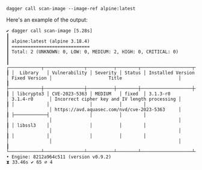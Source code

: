   ```shell
  dagger call scan-image --image-ref alpine:latest
  ```

  Here's an example of the output:

  ```shell
  ✔ dagger call scan-image [5.28s]
  ┃
  ┃ alpine:latest (alpine 3.18.4)
  ┃ =============================
  ┃ Total: 2 (UNKNOWN: 0, LOW: 0, MEDIUM: 2, HIGH: 0, CRITICAL: 0)
  ┃
  ┃ ┌────────────┬───────────────┬──────────┬────────┬───────────────────┬───────────────┬───────────────────────────────────────────────┐
  ┃ │  Library   │ Vulnerability │ Severity │ Status │ Installed Version │ Fixed Version │                     Title                     │
  ┃ ├────────────┼───────────────┼──────────┼────────┼───────────────────┼───────────────┼───────────────────────────────────────────────┤
  ┃ │ libcrypto3 │ CVE-2023-5363 │ MEDIUM   │ fixed  │ 3.1.3-r0          │ 3.1.4-r0      │ Incorrect cipher key and IV length processing │
  ┃ │            │               │          │        │                   │               │ https://avd.aquasec.com/nvd/cve-2023-5363     │
  ┃ ├────────────┤               │          │        │                   │               │                                               │
  ┃ │ libssl3    │               │          │        │                   │               │                                               │
  ┃ │            │               │          │        │                   │               │                                               │
  ┃ └────────────┴───────────────┴──────────┴────────┴───────────────────┴───────────────┴───────────────────────────────────────────────┘
  • Engine: 8212a964c511 (version v0.9.2)
  ⧗ 33.46s ✔ 65 ∅ 4
  ```
